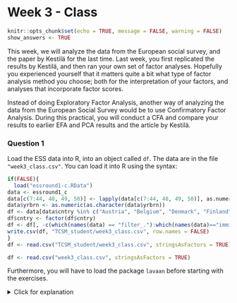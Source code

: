 # Week 3 - Class

```r
knitr::opts_chunk$set(echo = TRUE, message = FALSE, warning = FALSE)
show_answers <- TRUE
```
This week, we will analyze the data from the European social survey, and the paper by Kestilä for the last time. Last week, you first replicated the results by Kestilä, and then ran your own set of factor analyses. Hopefully you experienced yourself that it matters quite a bit what type of factor analysis method you choose; both for the interpretation of your factors, and analyses that incorporate factor scores. 

Instead of doing Exploratory Factor Analysis, another way of analyzing the data from the European Social Survey would be to use Confirmatory Factor Analysis. During this practical, you will conduct a CFA and compare your results to earlier EFA and PCA results and the article by Kestilä.

### Question 1

Load the ESS data into R,  into an object called `df`. The data are in the file `"week3_class.csv"`. You can load it into R using the syntax:

```r
if(FALSE){
  load("essround1-c.RData")
data <- essround1_c
data[c(7:44, 48, 49, 50)] <- lapply(data[c(7:44, 48, 49, 50)], as.numeric)
data$yrbrn <- as.numeric(as.character(data$yrbrn))
df <- data[data$cntry %in% c("Austria", "Belgium", "Denmark", "Finland", "Germany", "Italy", "Netherlands", "Norway", "Sweden"), ]
df$cntry <- factor(df$cntry)
df <- df[, -c(which(names(data) == "filter_."):which(names(data)=="immieco"))]
write.csv(df, "TCSM_student/week3_class.csv", row.names = FALSE)
}
df <- read.csv("TCSM_student/week3_class.csv", stringsAsFactors = TRUE)
```
```r
df <- read.csv("week3_class.csv", stringsAsFactors = TRUE)
```

Furthermore, you will have to load the package `lavaan` before starting with the exercises.

<details>
  <summary>Click for explanation</summary>
```r
library(lavaan)

```
\details

Furthermore, we want to work with numeric variables instead of factors once again, and with the countries of interest only.

<details>
  <summary>Click for explanation</summary>
```r

```
\details

### Question 2

First, review your EFA-results for the 'trust in politics' items, as well as the question wordings of the items. How many factors do you expect?

### Question 3

Build a CFA model for the trust in politics items by means of the R-package `lavaan`. A tutorial example is available here: http://lavaan.ugent.be/tutorial/cfa.html

Make sure to ask for model fit statistics. What do you find for the value of Chi-square, df, RMSEA and CFI? Any idea why you find this Chi-square value? Does the model fit the data?

<details>
  <summary>Click for explanation</summary>
```r
trust_model_3f <- 'trustpol  =~ pltcare + pltinvt + trstplt
                   satcntry  =~ stfeco + stfgov + stfdem + stfedu + stfhlth
                   trustinst =~ trstlgl + trstplc + trstun + trstprl'

fit_trust_model_3f <- cfa(trust_model_3f, data = df)
summary(fit_trust_model_3f, fit.measures = TRUE)
```
\details

### Question 4

As an alternative model, build a 1-factor model, with the same items as you used before, and one trust in politics factor. Evaluate the Chi-square, df, RMSEA and CFI again. Does the one factor-model fit better or worse than the factor model you previously estimated?

*Note, there is also a formal way to test whether a difference between two chi-square values is significant; more on that in the practicals of week 4.*

<details>
  <summary>Click for explanation</summary>

```r
trust_model_1f <- 'political_trust =~ pltcare + pltinvt + trstprl + trstplt + stfeco + stfgov + stfdem + stfedu + stfhlth + trstlgl + trstplc + trstun + trstep'

fit_trust_model_1f <- sem(trust_model_1f, data = df)
summary(fit_trust_model_1f, fit.measures = TRUE)
```
\details

### Question 5

Similarly, can you think of a 2-factor model that would explain political trust? Build this model as well, and compare Chi-square, df, RMSEA and CFI to both the 1-factor and the 3-factor model. Which of the models is the best in your opinion?

By now, you should be able to perform your own two-factor CFA, based on substantive grounds. If you do not know how to do this immediately, please have a look at question 3.

**Note: None of the models fit really well. In practice, this would mean that you would have to change the model. For now, stick with the best model you have.**

### Question 6

Choose your best model, and ask for the standardized estimates by means of the addition `standardized = TRUE` in the summary command. Which item is the best predictor of the first factor?

<details>
  <summary>Click for explanation</summary>
  
```r
summary(fit_trust_model_3f, fit.measures = TRUE, standardized = TRUE)
standardizedsolution(fit_trust_model_3f)
```
\details


### Question 7

Byrne (2005) states that under certain conditions, a second order CFA can be specified. Would the political trust model qualify for a second order factor model?

### Question 8

Specify a second-order factor model and run this model. What do you conclude when you evaluate model fit? Is this model better than your model that you selected in question 6?

<details>
  <summary>Click for explanation</summary>
To run a second-order factor model, you can simply add an additional line within the single quotes containing the factors that you want in the second-order factor model, like in the example below.

```r
trust_model_3f2o <- 'trustpol  =~ pltcare + pltinvt + trstprl + trstplt
                     satcntry  =~ stfeco + stfgov + stfdem + stfedu + stfhlth
                     trustinst =~ trstlgl + trstplc + trstun + trstep
                     trust     =~ trustpol + trustinst'

fit_trust_model_3f2o <- sem(trust_model_3f2o, data = df)
summary(fit_trust_model_3f2o, fit.measures = TRUE)
```
\details

### Question 9

Build a new one-factor model, only using the 3 items that ask about the respondents trust in institutions with 1) trust in the legal system, 2) trust in the police and 3) trust in the UN (see below). You can also take the full model you specified in either question 6 and question 9, but you might experience that the model becomes complicated due to the large amount of arrows.

After doing this, add as predictors of the latent factor: gender, age, education in years, political interest and self-placement on the left right scale.

![](week3class1.png)

Estimate the model. The model doesn't fit very well, but for now, we will stick with this model. Write down the regression coefficients (standardized and unstandardized) and relevant test statistics.

*Hint: Once you add predictions to your model, you should use* `sem()` *instead of* `cfa()`.

<details>
<summary>Click for explanation</summary>

We will first have to do some recoding again. You might want to make an age variable instead of a yearborn variable, which eases the interpretation. Furthermore, a dummy for gender is more informative than just the variable `gndr`, although this will be treated as a dummy. You will also have to recode the variables `eduyrs` and `lrscale` to numerical variables, and you will have to make a two-category dummy for the variable `polintr`.


```r
df$age <- 2002 - df$yrbrn

model_q9 <- 'trustinst =~ trstlgl + trstplc + trstun
             trustinst ~ gndr + age + eduyrs + polintr + lrscale'

fit_model_q9 <- sem(model_q9, data = df)
summary(fit_model_q9, fit.measures = TRUE, standardized = TRUE)
```

```r
df$age <- 2002 - as.numeric(as.character(df$yrbrn))

df$female <- as.numeric(df$gndr)
df$female <- as.numeric(df$female == 2)
df$female <- factor(df$female,
                      levels = c(0,1),
                      labels = c("Male",
                                 "Female"))

df$eduyrs <- as.numeric(df$eduyrs)
df$polintr_dummy <- as.numeric(df$polintr)
df$polintr_dummy <- as.numeric(df$polintr_dummy <= 2)
df$polintr_dummy <- factor(df$polintr_dummy,
                                   levels = c(0,1),
                                   labels = c("Not or hardly interested",
                                              "Quite or very interested"))

df$lrscale <- as.numeric(df$lrscale)

model_q9 <- 'trustinst =~ trstlgl + trstplc + trstun
             trustinst ~ female + age + eduyrs + polintr_dummy + lrscale'

fit_model_q9 <- sem(model_q9, data = df)
summary(fit_model_q9, fit.measures = TRUE, standardized = TRUE)
```
\details

### Optional 

You can plot the resulting model using `semPaths()`:

```r
library(semPlot)
semPaths(fit_model_q9, whatLabels = "est", rotation = 4)
```

### Question 10

Now, replace the latent score "trust in institutions" with the EFA factor score 'trust in institutions'. Delete the separate indicators, so you end up with the model below.

![](week3class2.png)


<details>
<summary>Click for explanation</summary>

```r
model_q10 <- 'trustinstEFA ~ gndr + age + eduyrs + polintr + lrscale'

fit_model_q10 <- sem(model_q10, data = df)
summary(fit_model_q10, fit.measures = TRUE, standardized = TRUE)
```

\details

Compare the results. Does it matter whether we use a CFA or EFA to predict trust in institutions?



